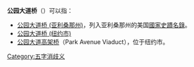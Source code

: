 '''公园大道桥'''（{{lang-en|Park Avenue Bridge}}）可以指：
* [[公园大道桥_(亚利桑那州)|公园大道桥 (亚利桑那州)]]，列入亚利桑那州的美国[[國家史蹟名錄|國家史蹟名錄]]。
* [[公园大道桥_(纽约市)|公园大道桥 (纽约市)]]
* [[公园大道高架桥|公园大道高架桥]]（Park Avenue Viaduct），位于纽约市。
{{disambiguation}}
[[Category:五字消歧义|Category:五字消歧义]]
